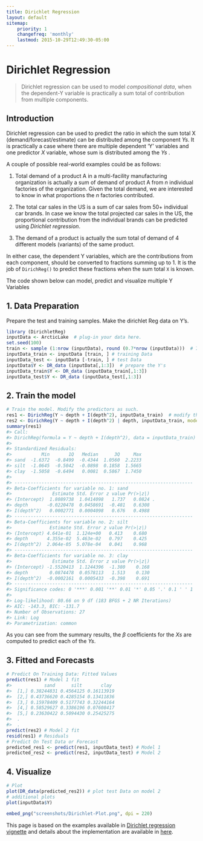 ```yaml
---
title: Dirichlet Regression
layout: default
sitemap:
    priority: 1
    changefreq: 'monthly'
    lastmod: 2015-10-29T12:49:30-05:00
---
```

# Dirichlet Regression

> Dirichlet regression can be used to model _compositional data_, when the dependent-Y variable is practically a sum total of contribution from multiple components.

## Introduction

Dirichlet regression can be used to predict the ratio in which the sum total X (demand/forecast/estimate) can be distributed among the component $Ys$. It is practically a case where there are multiple dependent ‘Y’ variables and one predictor $X$ variable, whose sum is distributed among the $Ys$ .

A couple of possible real-world examples could be as follows:

1. Total demand of a product A in a multi-facility manufacturing organization is actually a sum of demand of product A from _n_ individual factories of the organization. Given the total demand, we are interested to know in what proportions the _n_ factories contributed. 

1. The total car sales in the US is a sum of car sales from 50+ individual car brands. In case we know the total projected car sales in the US, the proportional contribution from the individual brands can be predicted using _Dirichlet regression_.

1. The demand of a product is actually the sum total of demand of 4 different models (variants) of the same product.

In either case, the dependent Y variables, which are the contributions from each component, should be converted to fractions summing up to 1. It is the job of `DirichReg()` to predict these fractions when the sum total `X` is known.

The code shown below can model, predict and visualize multiple Y Variables

## 1. Data Preparation
Prepare the test and training samples. Make the dirichlet Reg data on Y’s.
```r
library (DirichletReg)
inputData <- ArcticLake  # plug-in your data here.
set.seed(100)
train <- sample (1:nrow (inputData), round (0.7*nrow (inputData)))  # 70% training sample
inputData_train <- inputData [train, ] # training Data
inputData_test <- inputData [-train, ] # test Data
inputData$Y <- DR_data (inputData[,1:3])  # prepare the Y's
inputData_train$Y <- DR_data (inputData_train[,1:3])
inputData_test$Y <- DR_data (inputData_test[,1:3])
```

## 2. Train the model

```r
# Train the model. Modify the predictors as such.
res1 <- DirichReg(Y ~ depth + I(depth^2), inputData_train)  # modify the predictors and input data here
res2 <- DirichReg(Y ~ depth + I(depth^2) | depth, inputData_train, model="alternative") 
summary(res1)
#> Call:
#> DirichReg(formula = Y ~ depth + I(depth^2), data = inputData_train)
#> 
#> Standardized Residuals:
#>           Min       1Q   Median      3Q     Max
#> sand  -1.6372  -0.8499  -0.4344  1.0560  2.2233
#> silt  -1.0645  -0.5042  -0.0898  0.1858  1.5665
#> clay  -1.5058  -0.6494   0.0081  0.5867  1.7450
#> 
#> ------------------------------------------------------------------
#> Beta-Coefficients for variable no. 1: sand
#>               Estimate Std. Error z value Pr(>|z|)  
#> (Intercept)  1.8089738  1.0414098   1.737   0.0824 .
#> depth       -0.0220478  0.0458691  -0.481   0.6308  
#> I(depth^2)   0.0002771  0.0004098   0.676   0.4988  
#> ------------------------------------------------------------------
#> Beta-Coefficients for variable no. 2: silt
#>              Estimate Std. Error z value Pr(>|z|)
#> (Intercept) 4.641e-01  1.124e+00   0.413    0.680
#> depth       4.355e-02  5.463e-02   0.797    0.425
#> I(depth^2)  2.064e-05  5.078e-04   0.041    0.968
#> ------------------------------------------------------------------
#> Beta-Coefficients for variable no. 3: clay
#>               Estimate Std. Error z value Pr(>|z|)
#> (Intercept) -1.5520413  1.1244396  -1.380    0.168
#> depth        0.0874478  0.0578113   1.513    0.130
#> I(depth^2)  -0.0002161  0.0005433  -0.398    0.691
#> ------------------------------------------------------------------
#> Significance codes: 0 '***' 0.001 '**' 0.01 '*' 0.05 '.' 0.1 ' ' 1
#> 
#> Log-likelihood: 80.66 on 9 df (183 BFGS + 2 NR Iterations)
#> AIC: -143.3, BIC: -131.7
#> Number of Observations: 27
#> Link: Log
#> Parametrization: common
```

As you can see from the summary results, the $\beta$ coefficients for the $Xs$ are computed to predict each of the $Ys$.

## 3. Fitted and Forecasts

```r
# Predict On Training Data: Fitted Values
predict(res1) # Model 1 fit
#>            sand      silt       clay
#>  [1,] 0.38244831 0.4564125 0.16113919
#>  [2,] 0.43736620 0.4285154 0.13411836
#>  [3,] 0.15978409 0.5177743 0.32244164
#>  [4,] 0.58529627 0.3386196 0.07608417
#>  [5,] 0.23630422 0.5094430 0.25425275
#>  .
#>  .
predict(res2) # Model 2 fit
resid(res1) # Residuals
# Predict On Test Data or Forecast
predicted_res1 <- predict(res1, inputData_test) # Model 1
predicted_res2 <- predict(res2, inputData_test) # Model 2
```

## 4. Visualize
```r
# Plot
plot(DR_data(predicted_res2)) # plot test Data on model 2
# additional plots
plot(inputData$Y)
```

```r
embed_png("screenshots/Dirichlet-Plot.png", dpi = 220)
```

This page is based on the examples available in [Dirichlet regression vignette](https://cran.r-project.org/web/packages/DirichletReg/vignettes/DirichletReg-vig.pdf) and details about the implementation are available in [here](http://epub.wu.ac.at/4077/1/Report125.pdf).